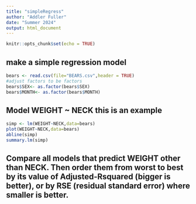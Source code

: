```yaml
---
title: "simpleRegress"
author: "Addler Fuller"
date: "Summer 2024"
output: html_document
---
```


```r
knitr::opts_chunk$set(echo = TRUE)
```

## make a simple regression model

```r
bears <- read.csv(file="BEARS.csv",header = TRUE)
#adjust factors to be factors
bears$SEX<- as.factor(bears$SEX)
bears$MONTH<- as.factor(bears$MONTH)
```

## Model WEIGHT ~ NECK  this is an example  

```r
simp <- lm(WEIGHT~NECK,data=bears)
plot(WEIGHT~NECK,data=bears)
abline(simp)
summary.lm(simp)
```


## Compare all models that predict WEIGHT other than NECK. Then order them from worst to best by its value of Adjusted-Rsquared (bigger is better), or by RSE (residual standard error) where smaller is better. 

